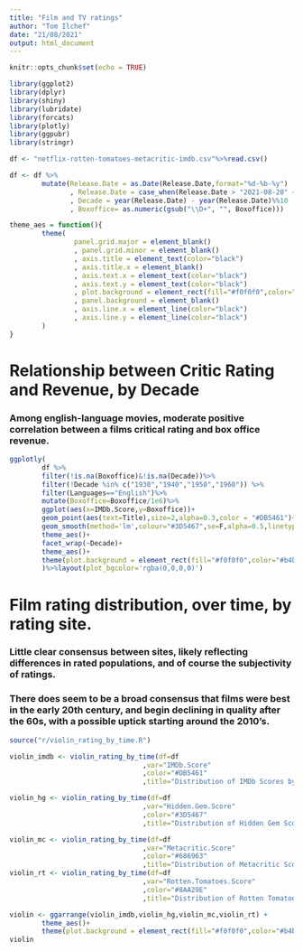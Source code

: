 ```yaml
---
title: "Film and TV ratings"
author: "Tom Ilchef"
date: "21/08/2021"
output: html_document
---
```



```r
knitr::opts_chunk$set(echo = TRUE)
```


```r
library(ggplot2)
library(dplyr)
library(shiny)
library(lubridate)
library(forcats)
library(plotly)
library(ggpubr)
library(stringr)
```

```r
df <- "netflix-rotten-tomatoes-metacritic-imdb.csv"%>%read.csv()
```


```r
df <- df %>%
        mutate(Release.Date = as.Date(Release.Date,format="%d-%b-%y")
               , Release.Date = case_when(Release.Date > "2021-08-20" ~ Release.Date%m-% months(1200),TRUE~ Release.Date)
               , Decade = year(Release.Date) - year(Release.Date)%%10
               , Boxoffice= as.numeric(gsub("\\D+", "", Boxoffice))) 
```



```r
theme_aes = function(){
        theme(
                panel.grid.major = element_blank()
                , panel.grid.minor = element_blank()
                , axis.title = element_text(color="black")
                , axis.title.x = element_blank()
                , axis.text.x = element_text(color="black")
                , axis.text.y = element_text(color="black")
                , plot.background = element_rect(fill="#f0f0f0",color="#b4b4b4")
                , panel.background = element_blank()
                , axis.line.x = element_line(color="black")
                , axis.line.y = element_line(color="black")
        )
}
```

# Relationship between Critic Rating and Revenue, by Decade
### Among english-language movies, moderate positive correlation between a films critical rating and box office revenue.
```r
ggplotly(
        df %>%
        filter(!is.na(Boxoffice)&!is.na(Decade))%>%
        filter(!Decade %in% c("1930","1940","1950","1960")) %>%
        filter(Languages=="English")%>% 
        mutate(Boxoffice=Boxoffice/1e6)%>%
        ggplot(aes(x=IMDb.Score,y=Boxoffice))+
        geom_point(aes(text=Title),size=2,alpha=0.3,color = "#DB5461")+
        geom_smooth(method='lm',colour="#3D5467",se=F,alpha=0.5,linetype="dotted",size=0.6)+
        theme_aes()+
        facet_wrap(~Decade)+
        theme_aes()+
        theme(plot.background = element_rect(fill="#f0f0f0",color="#b4b4b4"))
        )%>%layout(plot_bgcolor='rgba(0,0,0,0)')
```


# Film rating distribution, over time, by rating site.
### Little clear consensus between sites, likely reflecting differences in rated populations, and of course the subjectivity of ratings. 

### There does seem to be a broad consensus that films were best in the early 20th century, and begin declining in quality after the 60s, with a possible uptick starting around the 2010's.

```r
source("r/violin_rating_by_time.R")

violin_imdb <- violin_rating_by_time(df=df
                                 ,var="IMDb.Score"
                                 ,color="#DB5461"
                                 ,title="Distribution of IMDb Scores by Decade")

violin_hg <- violin_rating_by_time(df=df
                                 ,var="Hidden.Gem.Score"
                                 ,color="#3D5467"
                                 ,title="Distribution of Hidden Gem Scores by Decade")

violin_mc <- violin_rating_by_time(df=df
                                 ,var="Metacritic.Score"
                                 ,color="#686963"
                                 ,title="Distribution of Metacritic Scores by Decade")
violin_rt <- violin_rating_by_time(df=df
                                 ,var="Rotten.Tomatoes.Score"
                                 ,color="#8AA29E"
                                 ,title="Distribution of Rotten Tomatoes Scores by Decade")

violin <- ggarrange(violin_imdb,violin_hg,violin_mc,violin_rt) +
        theme_aes()+
        theme(plot.background = element_rect(fill="#f0f0f0",color="#b4b4b4"))
violin
```








